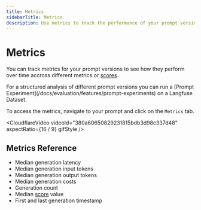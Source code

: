 ```yaml
---
title: Metrics
sidebarTitle: Metrics
description: Use metrics to track the performance of your prompt versions.
---
```


# Metrics

You can track metrics for your prompt versions to see how they perform over time accross different metrics or [scores](/docs/evaluation/data-model).

<Callout type="info" emoji="💡">
For a structured analysis of different prompt versions you can run a [Prompt Experiment](/docs/evaluation/features/prompt-experiments) on a Langfuse Dataset.
</Callout>

To access the metrics, navigate to your prompt and click on the `Metrics` tab.

<CloudflareVideo
  videoId="380a60650829231815bdb3d98c337d48"
  aspectRatio={16 / 9}
  gifStyle
/>

## Metrics Reference

- Median generation latency
- Median generation input tokens
- Median generation output tokens
- Median generation costs
- Generation count
- Median [score](/docs/evaluation/data-model) value
- First and last generation timestamp